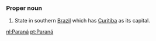 ===Proper noun===
#State in southern [[Brazil]] which has [[Curitiba]] as its capital.

[[nl:Paraná]]
[[pt:Paraná]]